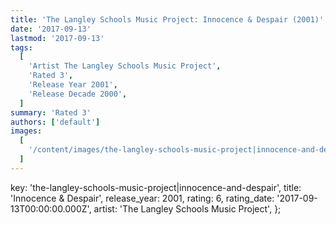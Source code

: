 ```yaml
---
title: 'The Langley Schools Music Project: Innocence & Despair (2001)'
date: '2017-09-13'
lastmod: '2017-09-13'
tags:
  [
    'Artist The Langley Schools Music Project',
    'Rated 3',
    'Release Year 2001',
    'Release Decade 2000',
  ]
summary: 'Rated 3'
authors: ['default']
images:
  [
    '/content/images/the-langley-schools-music-project|innocence-and-despair.jpg',
  ]
---
```


  key: 'the-langley-schools-music-project|innocence-and-despair',
  title: 'Innocence & Despair',
  release_year: 2001,
  rating: 6,
  rating_date: '2017-09-13T00:00:00.000Z',
  artist: 'The Langley Schools Music Project',
};

<MusicRating data={data} />
